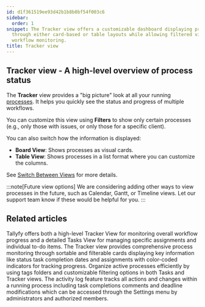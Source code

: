 ```yaml
---
id: d1f361519ee93d42b1b8b0bf54f003c6
sidebar:
  order: 1
snippet: The Tracker view offers a customizable dashboard displaying process statuses
  through either card-based or table layouts while allowing filtered views for efficient
  workflow monitoring.
title: Tracker view
---
```


## Tracker view - A high-level overview of process status

The **Tracker** view provides a "big picture" look at all your running [processes](/products/pro/tracking-and-tasks/processes/). It helps you quickly see the status and progress of multiple workflows.

You can customize this view using **Filters** to show only certain processes (e.g., only those with issues, or only those for a specific client).

You can also switch how the information is displayed:

*   **Board View**: Shows processes as visual cards.
*   **Table View**: Shows processes in a list format where you can customize the columns.

See [Switch Between Views](/products/pro/tracking-and-tasks/tracker-view/how-to-switch-between-board-and-table-formats-in-tallyfy-tracker/) for more details.

:::note[Future view options]
We are considering adding other ways to view processes in the future, such as Calendar, Gantt, or Timeline views. Let our support team know if these would be helpful for you.
:::


<PageTree />


## Related articles
<CardGrid>
<LinkTitleCard header="<b>Pro > Tracking</b>" href="/products/pro/tracking-and-tasks/" > Tallyfy offers both a high-level Tracker View for monitoring overall workflow progress and a detailed Tasks View for managing specific assignments and individual to-do items. </LinkTitleCard>
<LinkTitleCard header="<b>Tracker View > Manage and track my processes</b>" href="/products/pro/tracking-and-tasks/tracker-view/how-can-i-manage-and-track-my-processes-on-tallyfy/" > The Tracker view provides comprehensive process monitoring through sortable and filterable cards displaying key information like status task completion dates and assignments with color-coded indicators for tracking progress. </LinkTitleCard>
<LinkTitleCard header="<b>Tracker View > Organize processes</b>" href="/products/pro/tracking-and-tasks/tracker-view/organize-processes/" > Organize active processes efficiently by using tags folders and customizable filtering options in both Tasks and Tracker views. </LinkTitleCard>
<LinkTitleCard header="<b>Tracker View > Check process activity</b>" href="/products/pro/tracking-and-tasks/tracker-view/how-can-i-track-process-activities-on-tallyfy/" > The activity log feature tracks all actions and changes within a running process including task completions comments and deadline modifications which can be accessed through the Settings menu by administrators and authorized members. </LinkTitleCard>
</CardGrid>